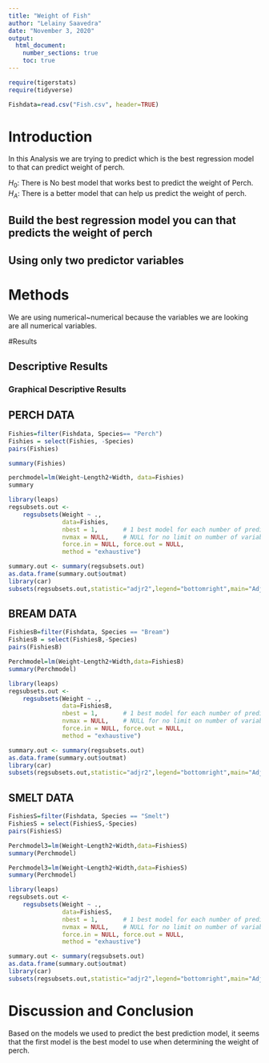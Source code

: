 ```yaml
---
title: "Weight of Fish"
author: "Lelainy Saavedra"
date: "November 3, 2020"
output: 
  html_document:
    number_sections: true
    toc: true
---
```



```r
require(tigerstats)
require(tidyverse)
```
```r
Fishdata=read.csv("Fish.csv", header=TRUE)
```


# Introduction
In this Analysis we are trying to predict which is the best regression model to  that can predict weight of perch.  

$H_0$: There is No best model that works best to predict the weight of Perch.  
$H_A$: There is a better model that can help us predict the weight of perch.  
<!--In this section you explain what you are trying to show.  Where did the data come from?  What is the research or other question you are trying to answer?!-->

## Build the best regression model you can that predicts the weight of perch
## Using only two predictor variables  


# Methods  
We are using numerical~numerical because the variables we are looking are all numerical variables.  
<!--Decide on your methods:  use "variable analysis" or other appropriate descriptors.  Make sure to choose at least one graphical method and at least one numerical method.!-->

#Results


<!--Divide this section into two sub-sections:  One for your descriptive  results and one for your inferential results.!-->

## Descriptive Results

### Graphical Descriptive Results
## PERCH DATA

```r
Fishies=filter(Fishdata, Species== "Perch")
Fishies = select(Fishies, -Species)
pairs(Fishies)

```
```r
summary(Fishies)
```
```r
perchmodel=lm(Weight~Length2+Width, data=Fishies)
summary
```
```r
library(leaps)
regsubsets.out <-
    regsubsets(Weight ~ .,
               data=Fishies,
               nbest = 1,       # 1 best model for each number of predictors
               nvmax = NULL,    # NULL for no limit on number of variables
               force.in = NULL, force.out = NULL,
               method = "exhaustive")

summary.out <- summary(regsubsets.out)
as.data.frame(summary.out$outmat)
library(car)
subsets(regsubsets.out,statistic="adjr2",legend="bottomright",main="Adjusted R^2")
```

## BREAM DATA
```r
FishiesB=filter(Fishdata, Species == "Bream")
FishiesB = select(FishiesB,-Species)
pairs(FishiesB)
```
```r
Perchmodel=lm(Weight~Length2+Width,data=FishiesB)
summary(Perchmodel)
```
```r
library(leaps)
regsubsets.out <-
    regsubsets(Weight ~ .,
               data=FishiesB,
               nbest = 1,       # 1 best model for each number of predictors
               nvmax = NULL,    # NULL for no limit on number of variables
               force.in = NULL, force.out = NULL,
               method = "exhaustive")

summary.out <- summary(regsubsets.out)
as.data.frame(summary.out$outmat)
library(car)
subsets(regsubsets.out,statistic="adjr2",legend="bottomright",main="Adjusted R^2")
```
## SMELT  DATA
```r
FishiesS=filter(Fishdata, Species == "Smelt")
FishiesS = select(FishiesS,-Species)
pairs(FishiesS)
```
```r
Perchmodel3=lm(Weight~Length2+Width,data=FishiesS)
summary(Perchmodel)
```

```r
Perchmodel3=lm(Weight~Length2+Width,data=FishiesS)
summary(Perchmodel)
```
```r
library(leaps)
regsubsets.out <-
    regsubsets(Weight ~ .,
               data=FishiesS,
               nbest = 1,       # 1 best model for each number of predictors
               nvmax = NULL,    # NULL for no limit on number of variables
               force.in = NULL, force.out = NULL,
               method = "exhaustive")

summary.out <- summary(regsubsets.out)
as.data.frame(summary.out$outmat)
library(car)
subsets(regsubsets.out,statistic="adjr2",legend="bottomright",main="Adjusted R^2")
```


# Discussion and Conclusion

Based on the models we used to predict the best prediction model, it seems that the first model is the best model to use when determining the weight of perch.
<!--Discussion and conclusion here.  If you found a relationship be sure to consider whether the relationship occurs because one of the variavbles causes the other, or whether they perhasps are related for some other reason.  Watch the chapter 6 videos from the GeorgeTown videos collection.!-->


